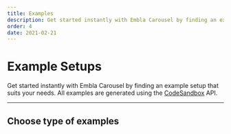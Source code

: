 ```yaml
---
title: Examples
description: Get started instantly with Embla Carousel by finding an example setup that suits your needs.
order: 4
date: 2021-02-21
---
```


# Example Setups

Get started instantly with Embla Carousel by finding an example setup that suits your needs. All examples are generated using the [CodeSandbox](https://codesandbox.io/) API.

---

## Choose type of examples

<PageChildLinks />
